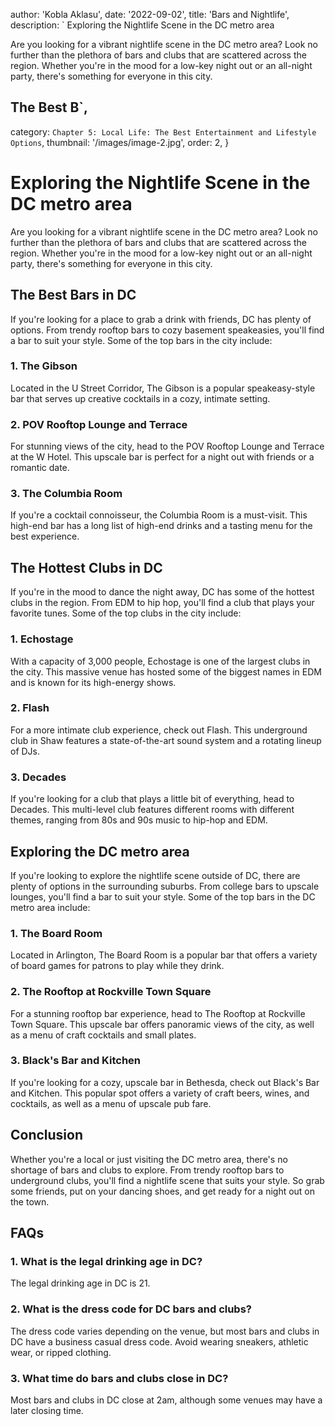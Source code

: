 
  author: 'Kobla Aklasu',
  date: '2022-09-02',
  title: 'Bars and Nightlife',
  description: ` Exploring the Nightlife Scene in the DC metro area

Are you looking for a vibrant nightlife scene in the DC metro area? Look no further than the plethora of bars and clubs that are scattered across the region. Whether you're in the mood for a low-key night out or an all-night party, there's something for everyone in this city.

## The Best B`,
  category: `Chapter 5: Local Life: The Best Entertainment and Lifestyle Options`,
  thumbnail: '/images/image-2.jpg',
  order: 2,
}

        
# Exploring the Nightlife Scene in the DC metro area

Are you looking for a vibrant nightlife scene in the DC metro area? Look no further than the plethora of bars and clubs that are scattered across the region. Whether you're in the mood for a low-key night out or an all-night party, there's something for everyone in this city.

## The Best Bars in DC

If you're looking for a place to grab a drink with friends, DC has plenty of options. From trendy rooftop bars to cozy basement speakeasies, you'll find a bar to suit your style. Some of the top bars in the city include:

### 1. The Gibson

Located in the U Street Corridor, The Gibson is a popular speakeasy-style bar that serves up creative cocktails in a cozy, intimate setting.

### 2. POV Rooftop Lounge and Terrace

For stunning views of the city, head to the POV Rooftop Lounge and Terrace at the W Hotel. This upscale bar is perfect for a night out with friends or a romantic date.

### 3. The Columbia Room

If you're a cocktail connoisseur, the Columbia Room is a must-visit. This high-end bar has a long list of high-end drinks and a tasting menu for the best experience.

## The Hottest Clubs in DC

If you're in the mood to dance the night away, DC has some of the hottest clubs in the region. From EDM to hip hop, you'll find a club that plays your favorite tunes. Some of the top clubs in the city include:

### 1. Echostage

With a capacity of 3,000 people, Echostage is one of the largest clubs in the city. This massive venue has hosted some of the biggest names in EDM and is known for its high-energy shows.

### 2. Flash

For a more intimate club experience, check out Flash. This underground club in Shaw features a state-of-the-art sound system and a rotating lineup of DJs.

### 3. Decades

If you're looking for a club that plays a little bit of everything, head to Decades. This multi-level club features different rooms with different themes, ranging from 80s and 90s music to hip-hop and EDM.

## Exploring the DC metro area

If you're looking to explore the nightlife scene outside of DC, there are plenty of options in the surrounding suburbs. From college bars to upscale lounges, you'll find a bar to suit your style. Some of the top bars in the DC metro area include:

### 1. The Board Room

Located in Arlington, The Board Room is a popular bar that offers a variety of board games for patrons to play while they drink.

### 2. The Rooftop at Rockville Town Square

For a stunning rooftop bar experience, head to The Rooftop at Rockville Town Square. This upscale bar offers panoramic views of the city, as well as a menu of craft cocktails and small plates.

### 3. Black's Bar and Kitchen

If you're looking for a cozy, upscale bar in Bethesda, check out Black's Bar and Kitchen. This popular spot offers a variety of craft beers, wines, and cocktails, as well as a menu of upscale pub fare.

## Conclusion

Whether you're a local or just visiting the DC metro area, there's no shortage of bars and clubs to explore. From trendy rooftop bars to underground clubs, you'll find a nightlife scene that suits your style. So grab some friends, put on your dancing shoes, and get ready for a night out on the town.

## FAQs

### 1. What is the legal drinking age in DC?

The legal drinking age in DC is 21.

### 2. What is the dress code for DC bars and clubs?

The dress code varies depending on the venue, but most bars and clubs in DC have a business casual dress code. Avoid wearing sneakers, athletic wear, or ripped clothing.

### 3. What time do bars and clubs close in DC?

Most bars and clubs in DC close at 2am, although some venues may have a later closing time.


        